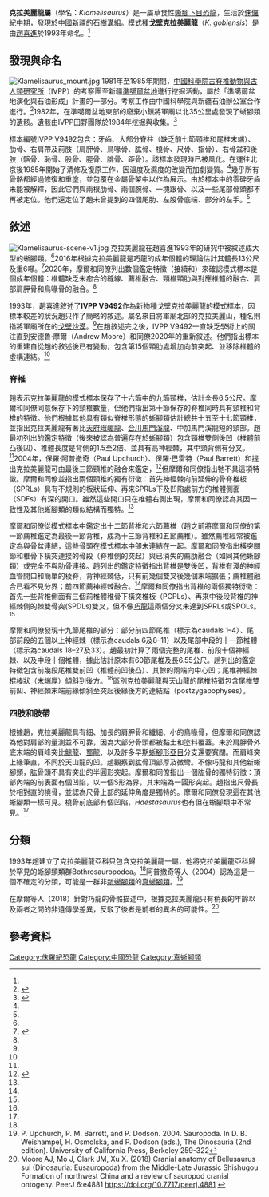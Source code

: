 {{Automatic Taxobox
| taxon = Klamelisaurus
| fossil_range = [[侏儸紀|侏儸紀]]中期[[卡洛夫期|卡洛夫阶]],{{fossil_range|162.2|earliest=162.4|latest=162}}
| image = Klamelisaurus.jpg
| image_caption = 骨架
| authority = [[趙喜進|Zhao]], 1993
| type_species = '''戈壁克拉美麗龍<br>''Klamelisaurus gobiensis'''''
| type_species_authority = Zhao, 1993 
}}

'''克拉美麗龍屬'''（學名：''Klamelisaurus''）是一屬草食性[[蜥腳下目|蜥腳下目]][[恐龍|恐龍]]，生活於[[侏儸紀|侏儸紀]]中期，發現於[[中國|中國]][[新疆|新疆]]的[[石樹溝組|石樹溝組]]。[[模式種|模式種]]'''戈壁克拉美麗龍'''（''K. gobiensis''）是由[[趙喜進|趙喜進]]於1993年命名。<ref name="zhao1993"/>

==發現與命名==
[[File:Klamelisaurus_mount.jpg|thumb]]
1981年至1985年期間，[[中國科學院古脊椎動物與古人類研究所|中國科學院古脊椎動物與古人類研究所]]（IVPP）的考察團至新疆[[準噶爾盆地|準噶爾盆地]]進行挖掘活動，屬於「準噶爾盆地演化與石油形成」計畫的一部分。考察工作由中國科學院與新疆石油辦公室合作進行。<ref name="zhao1993">{{cite journal |last=Zhao |first=Xijing |year=1993 |title=A new Mid-Jurassic sauropod (''Klamelisaurus gobiensis'' gen. et sp. nov.) from Xinjiang, China |journal=Vertebrata PalAsiatica |volume=31 |number=2 |pages=132–138 |url=http://www.paleoglot.org/files/Zhao_93.pdf |access-date=2020-08-17 |archive-date=2020-11-05 |archive-url=https://web.archive.org/web/20201105175745/http://paleoglot.org/files/Zhao_93.pdf |dead-url=no }}</ref>1982年，在準噶爾盆地東部的廢棄小鎮將軍廟以北35公里處發現了蜥腳類的遺骸。遺骸由IVPP田野團隊於1984年挖掘與收集。<ref name="moore2020">{{cite journal |last1=Moore |first1=A.J. |last2=Upchurch |first2=P. |last3=Barrett |first3=P.M. |last4=Clark |first4=J.M. |last5=Xing |first5=X. |year=2020 |title=Osteology of ''Klamelisaurus gobiensis'' (Dinosauria, Eusauropoda) and the evolutionary history of Middle–Late Jurassic Chinese sauropods |journal=Journal of Systematic Palaeontology |pages=1–95 |doi=10.1080/14772019.2020.1759706}}</ref>

標本編號IVPP V9492包含：牙齒、大部分脊柱（缺乏前七節頸椎和尾椎末端）、肋骨、右肩帶及前肢（肩胛骨、鳥喙骨、肱骨、橈骨、尺骨、指骨）、右骨盆和後肢（髂骨、恥骨、股骨、脛骨、腓骨、距骨）。該標本發現時已被風化。在運往北京後1985年開始了清修及復原工作，因溫度及濕度的改變而加劇變質。<ref name="zhao1993"/>幾乎所有骨骼都經過修復和重塗，並包覆在金屬骨架中以作為展示。由於標本中的零碎牙齒未能被解釋，因此它們與兩根肋骨、兩個腕骨、一塊跟骨、以及一些尾部骨頭都不再被定位。他們還定位了趙未曾提到的四個尾肋、左股骨底端、部分的左手。<ref name="moore2020"/>

==敘述==
[[File:Klamelisaurus-scene-v1.jpg|thumb]]
克拉美麗龍在趙喜進1993年的研究中被敘述成大型的蜥腳類。<ref name="zhao1993"/>2016年{{link-en|葛瑞格利·S·保羅|Gregory S. Paul}}根據克拉美麗龍是巧龍的成年個體的理論估計其體長13公尺及重6噸。<ref name="paul2016">{{cite book |last=Paul |first=G.S. |year=2016 |title=The Princeton Field Guide to Dinosaurs |edition=Second |publisher=Princeton University Press |pages=223 |isbn=978-0-691-16766-4}}</ref>2020年，摩爾和同僚列出數個鑑定特徵（接續{{link-en|邁可·P·泰勒|Michael P. Taylor}}和{{link-en|馬修維德爾|Mathew Wedel}}）來確認模式標本是個成年個體：椎體缺乏未癒合的縫線、薦椎融合、頸椎頸肋與對應椎體的融合、肩部肩胛骨和鳥喙骨的融合。<ref name="moore2020"/>

1993年，趙喜進敘述了'''IVPP V9492'''作為新物種戈壁克拉美麗龍的模式標本，因標本較差的狀況趙只作了簡略的敘述。屬名來自將軍廟北部的克拉美麗山，種名則指將軍廟所在的[[戈壁沙漠|戈壁沙漠]]。<ref name="zhao1993"/>在趙敘述完之後，IVPP V9492一直缺乏學術上的關注直到安德魯·摩爾（Andrew Moore）和同僚2020年的重新敘述。他們指出標本的重建自從趙的敘述後已有變動，包含第15個頸肋處增加向前突起、並移除椎體的虛構連結。<ref name="moore2020"/>

===脊椎===
趙表示克拉美麗龍的模式標本保存了十六節中的九節頸椎，估計全長6.5公尺。摩爾和同僚同意保存下的頸椎數量，但他們指出第十節保存的脊椎同時具有頸椎和背椎的特徵。他們根據其他具有類似脊椎形態的蜥腳類估計總共十五至十七節頸椎，並指出克拉美麗龍有著比[[天府峨嵋龍|天府峨嵋龍]]、[[合川馬門溪龍|合川馬門溪龍]]、中加馬門溪龍短的頸部。趙最初列出的鑑定特徵（後來被認為普遍存在於蜥腳類）包含頸椎雙側後凹（椎體前凸後凹）、椎體長度是背側的1.5至2倍、並具有高神經棘，其中頸背側有分叉。<ref name="zhao1993"/>2004年，保羅·阿普撤奇（Paul Upchurch）、保羅·巴雷特（Paul Barrett）和{{link-en|彼得·道德森|Peter Dodson}}提出克拉美麗龍可由最後三節頸椎的融合來鑑定，<ref name="upchurch2004">{{cite book |last1=Upchurch |first1=P. |last2=Barrett |first2=P.M. |last3=Dodson |first3=P. |year=2004 |chapter=Sauropoda |editor-last1=Weishampel |editor-first1=D.B. |editor-last2=Dodson |editor-first2=P. |editor-last3=Osmolska |editor-first3=H. |title=The Dinosauria |url=https://archive.org/details/dinosauria00weis_205 |pages=[https://archive.org/details/dinosauria00weis_205/page/299 299] |edition=Second |publisher=University of California Press |location=Berkeley |isbn=9780520254084}}</ref>但摩爾和同僚指出牠不具這項特徵。摩爾和同僚並指出兩個頸椎的獨有衍徵：首先神經棘向前延伸的骨脊椎板（SPRLs）具有不規則的板狀延伸、再來SPRLs下及凹陷處前方的椎體側面（SDFs）有深的開口。雖然這些開口只在椎體右側出現，摩爾和同僚認為其因一致性及其他蜥腳類的類似結構而獨特。<ref name="moore2020"/>

摩爾和同僚從模式標本中鑑定出十二節背椎和六節薦椎（趙之前將摩爾和同僚的第一節薦椎鑑定為最後一節背椎，成為十三節背椎和五節薦椎）。雖然薦椎經常被鑑定為與骨盆連結，這些骨頭在模式標本中卻未連結在一起。摩爾和同僚指出橫突關節和稚骨下橫突連接的骨段（脊椎側的突起）與已消失的薦肋融合（如同其他蜥腳類）或完全不與肋骨連接。趙列出的鑑定特徵指出背椎是雙後凹，背椎有淺的神經血管開口和簡單的稜脊，背神經棘低，只有前幾個雙叉後幾個末端擴張；薦椎體融合已看不見分界；前四節薦神經棘融合。<ref name="zhao1993"/>摩爾和同僚指出背椎的兩個獨特衍徵：首先一些背椎側面有三個前椎體稚骨下橫突椎板（PCPLs）、再來中後段背椎的神經棘側的棘雙骨突(SPDLs)雙叉，但不像[[巧龍|巧龍]]這兩個分叉未達到SPRLs或SPOLs。<ref name="moore2020"/>

摩爾和同僚發現十九節尾椎的部分：部分前四節尾椎（標示為caudals 1–4）、尾部前段的五個以上神經棘（標示為caudals 6及8–11）以及尾部中段的十一節椎體（標示為caudals 18–27及33）。趙最初計算了兩個完整的尾椎、前段十個神經棘、以及中段十個椎體，據此估計原本有60節尾椎及長6.55公尺。趙列出的鑑定特徵包含前幾段尾椎雙前凹（椎體前凹後凸）、其餘的兩端向中心凹；尾椎神經棘棍棒狀（末端厚）傾斜到後方。<ref name="zhao1993"/>區別克拉美麗龍與[[天山龍|天山龍]]的尾椎特徵包含尾椎雙前凹、神經棘末端前緣傾斜至突起後緣後方的連結點（postzygapophyses）。

===四肢和肢帶===
根據趙，克拉美麗龍具有細、加長的肩胛骨和纖細、小的鳥喙骨，但摩爾和同僚認為他對肩部的量測並不可靠，因為大部分骨頭都被黏土和塗料覆蓋。未於肩胛骨外底末端的肩峰突比[[鯨龍|鯨龍]]、[[蜀龍|蜀龍]]、以及許多早期[[蜥腳形亞目|蜥腳形亞目]]分支還要寬闊。而肩峰突上緣筆直，不同於天山龍的凹。趙觀察到肱骨頂部厚及微彎。不像巧龍和其他新蜥腳類，肱骨頭不具有突出的半圓形突起。摩爾和同僚指出一個肱骨的獨特衍徵：頂部內端的前表面有個凹陷，以一個S形為界，其末端為一圓形突起。趙指出尺骨長於相對直的橈骨，並認為尺骨上部的延伸角度是獨特的。摩爾和同僚發現這在其他蜥腳類一樣可見。橈骨前底部有個凹陷，''Haestasaurus''也有但在蜥腳類中不常見。<ref name="moore2020"/>

==分類==
1993年趙建立了克拉美麗龍亞科只包含克拉美麗龍一屬，他將克拉美麗龍亞科歸於罕見的蜥腳類類群Bothrosauropodea。<ref name="zhao1993"/>阿普撤奇等人（2004）認為這是一個不確定的分類，可能是一群非[[新蜥腳類|新蜥腳類]]的[[真蜥腳類|真蜥腳類]]。<ref name=Upchruchetal2004>P. Upchurch, P. M. Barrett, and P. Dodson. 2004. Sauropoda. In D. B. Weishampel, H. Osmolska, and P. Dodson (eds.), The Dinosauria (2nd edition). University of California Press, Berkeley 259-322</ref>

在摩爾等人（2018）針對巧龍的骨骼描述中，根據克拉美麗龍只有稍長的年齡以及兩者之間的非遺傳學差異，反駁了後者是前者的異名的可能性。<ref>Moore AJ, Mo J, Clark JM, Xu X. (2018) Cranial anatomy of Bellusaurus sui (Dinosauria: Eusauropoda) from the Middle-Late Jurassic Shishugou Formation of northwest China and a review of sauropod cranial ontogeny. PeerJ 6:e4881 https://doi.org/10.7717/peerj.4881 {{Wayback|url=https://doi.org/10.7717/peerj.4881 |date=20200531013052 }}</ref>

==參考資料==
{{Reflist}}

{{蜥腳形亞目|B.|state=expanded}}
{{Taxonbar|from=Q1958019}}
{{Portalbar|生物學|恐龍}}

[[Category:侏羅紀恐龍|Category:侏羅紀恐龍]]
[[Category:中國恐龍|Category:中國恐龍]]
[[Category:真蜥腳類|Category:真蜥腳類]]
